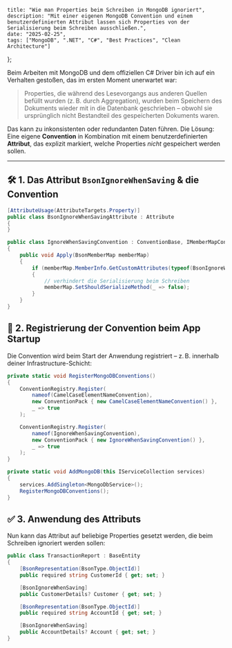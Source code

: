     title: "Wie man Properties beim Schreiben in MongoDB ignoriert",
    description: "Mit einer eigenen MongoDB Convention und einem benutzerdefinierten Attribut lassen sich Properties von der Serialisierung beim Schreiben ausschließen.",
    date: "2025-02-25",
    tags: ["MongoDB", ".NET", "C#", "Best Practices", "Clean Architecture"]
};

Beim Arbeiten mit MongoDB und dem offiziellen C# Driver bin ich auf ein Verhalten gestoßen, das im ersten Moment unerwartet war:

> Properties, die während des Lesevorgangs aus anderen Quellen befüllt wurden (z. B. durch Aggregation), wurden beim Speichern des Dokuments wieder mit in die Datenbank geschrieben – obwohl sie ursprünglich nicht Bestandteil des gespeicherten Dokuments waren.

Das kann zu inkonsistenten oder redundanten Daten führen. Die Lösung: Eine eigene **Convention** in Kombination mit einem benutzerdefinierten **Attribut**, das explizit markiert, welche Properties *nicht* gespeichert werden sollen.

---

## 🛠️ 1. Das Attribut `BsonIgnoreWhenSaving` & die Convention

```csharp
[AttributeUsage(AttributeTargets.Property)]
public class BsonIgnoreWhenSavingAttribute : Attribute
{
}

public class IgnoreWhenSavingConvention : ConventionBase, IMemberMapConvention
{
    public void Apply(BsonMemberMap memberMap)
    {
        if (memberMap.MemberInfo.GetCustomAttributes(typeof(BsonIgnoreWhenSavingAttribute), false).Any())
        {
            // verhindert die Serialisierung beim Schreiben
            memberMap.SetShouldSerializeMethod(_ => false);
        }
    }
}
```

## 🧩 2. Registrierung der Convention beim App Startup
Die Convention wird beim Start der Anwendung registriert – z. B. innerhalb deiner Infrastructure-Schicht:

```c#
private static void RegisterMongoDBConventions()
{
    ConventionRegistry.Register(
        nameof(CamelCaseElementNameConvention),
        new ConventionPack { new CamelCaseElementNameConvention() },
        _ => true
    );

    ConventionRegistry.Register(
        nameof(IgnoreWhenSavingConvention),
        new ConventionPack { new IgnoreWhenSavingConvention() },
        _ => true
    );
}

private static void AddMongoDB(this IServiceCollection services)
{
    services.AddSingleton<MongoDbService>();
    RegisterMongoDBConventions();
}
```

## ✅ 3. Anwendung des Attributs
Nun kann das Attribut auf beliebige Properties gesetzt werden, die beim Schreiben ignoriert werden sollen:
```c#
public class TransactionReport : BaseEntity
{
    [BsonRepresentation(BsonType.ObjectId)]
    public required string CustomerId { get; set; }

    [BsonIgnoreWhenSaving]
    public CustomerDetails? Customer { get; set; }

    [BsonRepresentation(BsonType.ObjectId)]
    public required string AccountId { get; set; }

    [BsonIgnoreWhenSaving]
    public AccountDetails? Account { get; set; }
}
```